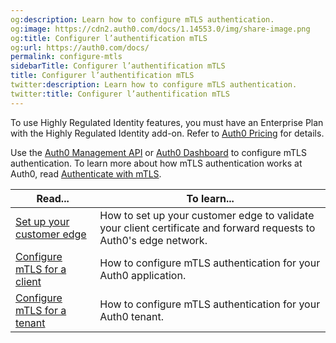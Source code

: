 ```yaml
---
og:description: Learn how to configure mTLS authentication.
og:image: https://cdn2.auth0.com/docs/1.14553.0/img/share-image.png
og:title: Configurer l’authentification mTLS
og:url: https://auth0.com/docs/
permalink: configure-mtls
sidebarTitle: Configurer l’authentification mTLS
title: Configurer l’authentification mTLS
twitter:description: Learn how to configure mTLS authentication.
twitter:title: Configurer l’authentification mTLS
---
```


<Callout icon="file-lines" color="#0EA5E9" iconType="regular">

To use Highly Regulated Identity features, you must have an Enterprise Plan with the Highly Regulated Identity add-on. Refer to [Auth0 Pricing](https://auth0.com/pricing/) for details.

</Callout>

Use the [Auth0 Management API](https://auth0.com/docs/api/management/v2) or [Auth0 Dashboard](https://manage.auth0.com/) to configure mTLS authentication. To learn more about how mTLS authentication works at Auth0, read [Authenticate with mTLS](/docs/get-started/authentication-and-authorization-flow/authenticate-with-mtls).

<table class="table"><thead>
<tr>
<th><strong>Read...</strong></th>
<th><strong>To learn...</strong></th>
</tr>
</thead>
<tbody>
<tr>
<td><a href="/docs/get-started/applications/configure-mtls/set-up-the-customer-edge">Set up your customer edge</a></td>
<td>How to set up your customer edge to validate your client certificate and forward requests to Auth0's edge network.</td>
</tr>
<tr>
<td><a href="/docs/get-started/applications/configure-mtls/configure-mtls-for-a-client">Configure mTLS for a client</a></td>
<td>How to configure mTLS authentication for your Auth0 application.</td>
</tr>
<tr>
<td><a href="/docs/get-started/applications/configure-mtls/configure-mtls-for-a-tenant">Configure mTLS for a tenant</a></td>
<td>How to configure mTLS authentication for your Auth0 tenant.</td>
</tr>
</tbody>
</table>
